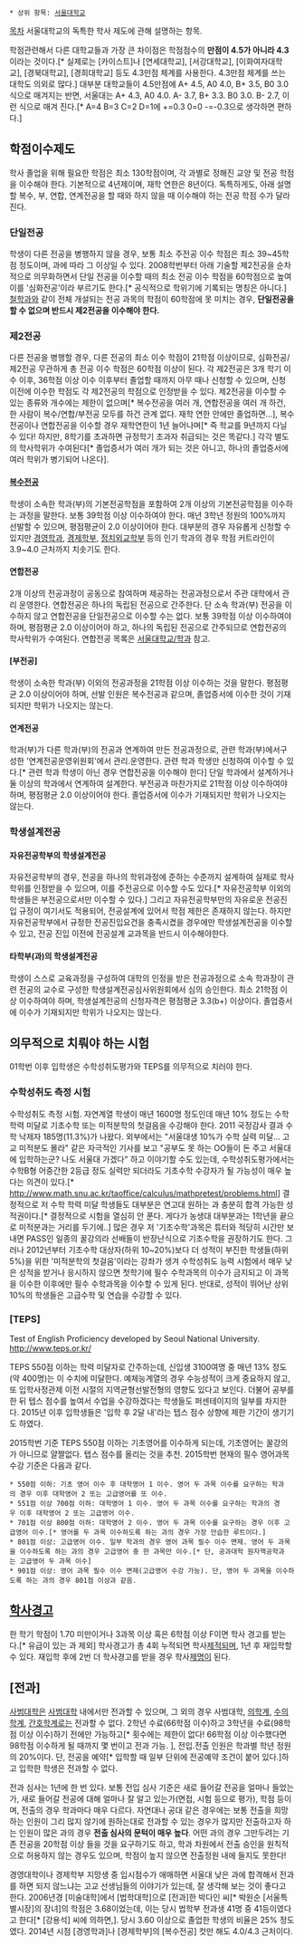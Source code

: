  * 상위 항목: [[서울대학교]]
[[목차]]
서울대학교의 독특한 학사 제도에 관해 설명하는 항목.

학점관련해서 다른 대학교들과 가장 큰 차이점은 학점점수의 '''만점이 4.5가 아니라 4.3'''이라는 것이다.[* 실제로는 [카이스트]나 [연세대학교], [서강대학교], [이화여자대학교], [경북대학교], [경희대학교] 등도 4.3만점 체계를 사용한다. 4.3만점 체계를 쓰는 대학도 의외로 많다.] 대부분 대학교들이 4.5만점에 A+ 4.5, A0 4.0, B+ 3.5, B0 3.0  식으로 매겨지는 반면, 서울대는 A+ 4.3, A0 4.0. A- 3.7, B+ 3.3. B0 3.0. B- 2.7, 이런 식으로 매겨 진다.[* A=4 B=3 C=2 D=1에 +=0.3 0=0 -=-0.3으로 생각하면 편하다.] 


== 학점이수제도 ==
학사 졸업을 위해 필요한 학점은 최소 130학점이며, 각 과별로 정해진 교양 및 전공 학점을 이수해야 한다. 기본적으로 4년제이며, 재학 연한은 8년이다. 독특하게도, 아래 설명할 복수, 부, 연합, 연계전공을 할 때와 하지 않을 때 이수해야 하는 전공 학점 수가 달라진다. 
=== 단일전공 ===
학생이 다른 전공을 병행하지 않을 경우, 보통 최소 주전공 이수 학점은 최소 39~45학점 정도이며, 과에 따라 그 이상일 수 있다. 2008학번부터 아래 기술할 제2전공을 순차적으로 의무화하면서 단일 전공을 이수할 때의 최소 전공 이수 학점을 60학점으로 높여 이를 '심화전공'이라 부르기도 한다.[* 공식적으로 학위기에 기록되는 명칭은 아니다.] [[철학과]]와 같이 전체 개설되는 전공 과목의 학점이 60학점에 못 미치는 경우, '''단일전공을 할 수 없으며 반드시 제2전공을 이수해야 한다.''' 
=== 제2전공 ===
다른 전공을 병행할 경우, 다른 전공의 최소 이수 학점이 21학점 이상이므로, 심화전공/제2전공 무관하게 총 전공 이수 학점은 60학점 이상이 된다. 각 제2전공은 3개 학기 이수 이후, 36학점 이상 이수 이후부터 졸업할 때까지 아무 때나 신청할 수 있으며, 신청 이전에 이수한 학점도 각 제2전공의 학점으로 인정받을 수 있다. 제2전공을 이수할 수 있는 종류와 개수에는 제한이 없으며[* 복수전공을 여러 개, 연합전공을 여러 개 하건,  한 사람이 복수/연합/부전공 모두를 하건 관계 없다. 재학 연한 안에만 졸업하면...], 복수전공이나 연합전공을 이수할 경우 재학연한이 1년 늘어나며[* 즉 학교를 9년까지 다닐 수 있다! 하지만, 8학기를 초과하면 규정학기 초과자 취급되는 것은 똑같다.] 각각 별도의 학사학위가 수여된다[* 졸업증서가 여러 개가 되는 것은 아니고, 하나의 졸업증서에 여러 학위가 병기되어 나온다].
==== [[복수전공]] ====
학생이 소속한 학과(부)의 기본전공학점을 포함하여 2개 이상의 기본전공학점을 이수하는 과정을 말한다. 보통 39학점 이상 이수하여야 한다. 매년 3학년 정원의 100%까지 선발할 수 있으며, 평점평균이 2.0 이상이어야 한다. 대부분의 경우 자유롭게 신청할 수 있지만 [[경영학과]], [[경제학부]], [[정치외교학부]] 등의 인기 학과의 경우 학점 커트라인이 3.9~4.0 근처까지 치솟기도 한다.  
==== 연합전공 ====
2개 이상의 전공과정이 공동으로 참여하며 제공하는 전공과정으로서 주관 대학에서 관리 운영한다. 연합전공은 하나의 독립된 전공으로 간주한다. 단 소속 학과(부) 전공을 이수하지 않고 연합전공을 단일전공으로 이수할 수는 없다. 보통 39학점 이상 이수하여야 하며, 평점평균 2.0 이상이어야 하고, 하나의 독립된 전공으로 간주되므로 연합전공의 학사학위가 수여된다. 연합전공 목록은 [[서울대학교/학과]] 참고. 
==== [부전공] ====
학생이 소속한 학과(부) 이외의 전공과정을 21학점 이상 이수하는 것을 말한다. 평점평균 2.0 이상이어야 하며, 선발 인원은 복수전공과 같으며, 졸업증서에 이수한 것이 기재되지만 학위가 나오지는 않는다. 
==== 연계전공 ====
학과(부)가 다른 학과(부)의 전공과 연계하여 만든 전공과정으로, 관련 학과(부)에서구성한 '연계전공운영위원회'에서 관리.운영한다. 관련 학과 학생만 신청하여 이수할 수 있다.[* 관련 학과 학생이 아닌 경우 연합전공을 이수해야 한다] 단일 학과에서 설계하거나 둘 이상의 학과에서 연계하여 설계한다. 부전공과 마찬가지로 21학점 이상 이수하여야 하며, 평점평균 2.0 이상이어야 한다. 졸업증서에 이수가 기재되지만 학위가 나오지는 않는다. 
=== 학생설계전공 ===
==== 자유전공학부의 학생설계전공 ====
자유전공학부의 경우, 전공을 하나의 학위과정에 준하는 수준까지 설계하여 실제로 학사 학위를 인정받을 수 있으며, 이를 주전공으로 이수할 수도 있다.[* 자유전공학부 이외의 학생들은 부전공으로서만 이수할 수 있다.] 그리고 자유전공학부만의 자유로운 전공진입 규정이 여기서도 적용되어, 전공설계에 있어서 학점 제한은 존재하지 않는다. 하지만 자유전공학부에서 규정한 전공진입요건을 충족시켰을 경우에만 학생설계전공을 이수할 수 있고, 전공 진입 이전에 전공설계 교과목을 반드시 이수해야한다.
==== 타학부(과)의 학생설계전공 ====
학생이 스스로 교육과정을 구성하여 대학의 인정을 받은 전공과정으로 소속 학과장이 관련 전공의 교수로 구성한 학생설계전공심사위원회에서 심의 승인한다. 최소 21학점 이상 이수하여야 하며, 학생설계전공의 신청자격은 평점평균 3.3(b+) 이상이다. 졸업증서에 이수가 기재되지만 학위가 나오지는 않는다.

== 의무적으로 치뤄야 하는 시험 ==
01학번 이후 입학생은 수학성취도평가와 TEPS를 의무적으로 치러야 한다.
=== 수학성취도 측정 시험 ===
수학성취도 측정 시험.
자연계열 학생이 매년 1600명 정도인데 매년 10% 정도는 수학 학력 미달로 기초수학 또는 미적분학의 첫걸음을 수강해야 한다. 2011 국정감사 결과 수학 낙제자 185명(11.3%)가 나왔다.
외부에서는 "서울대생 10%가 수학 실력 미달... 고교 미적분도 몰라" 같은 자극적인 기사를 보고 "공부도 못 하는 OO들이 돈 주고 서울대에 입학하는군? 나도 서울대 가겠다" 하고 이야기할 수도 있는데, 수학성취도평가에서는 수학B형 어중간한 2등급 정도 실력만 되더라도 기초수학 수강자가 될 가능성이 매우 높다는 의견이 있다.[* http://www.math.snu.ac.kr/taoffice/calculus/mathpretest/problems.html] 
결정적으로 저 수학 학력 미달 학생들도 대부분은 연고대 원하는 과 충분히 합격 가능한 성적권이다.[* 결정적으로 시험을 열심히 안 푼다. 게다가 농생대 대부분과는 1학년을 끝으로 미적분과는 거리를 두기에..]
많은 경우 저 '기초수학'과목은 튜터와 적당히 시간만 보내면 PASS인 일종의 꿀강의라 선배들이 반장난식으로 기초수학을 권장하기도 한다. 그러나 2012년부터 기초수학 대상자(하위 10~20%)보다 더 성적이 부진한 학생들(하위 5%)을 위한 '미적분학의 첫걸음'이라는 강좌가 생겨 수학성취도 능력 시험에서 매우 낮은 성적을 받거나 응시하지 않으면 첫학기에 필수 수학과목의 이수가 금지되고 이 과목을 이수한 이후에만 필수 수학과목을 이수할 수 있게 된다.
반대로, 성적이 뛰어난 상위 10%의 학생들은 고급수학 및 연습을 수강할 수 있다.
=== [TEPS] ===
Test of English Proficiency developed by Seoul National University.
http://www.teps.or.kr/

TEPS 550점 이하는 학력 미달자로 간주하는데, 신입생 3100여명 중 매년 13% 정도(약 400명)는 이 수치에 미달한다. 예체능계열의 경우 수능성적이 크게 중요하지 않고, 또 입학사정관제 이전 시절의 지역균형선발전형의 영향도 있다고 보인다. 더불어 공부를 한 뒤 텝스 점수를 높여서 수업을 수강하겠다는 학생들도 퍼센테이지의 일부를 차지한다. 2015년 이후 입학생들은 '입학 후 2달 내'라는 텝스 점수 상향에 제한 기간이 생기기도 하였다.

2015학번 기준 TEPS 550점 이하는 기초영어를 이수하게 되는데, 기초영어는 꿀강의가 아니므로 얄짤없다. 텝스 점수를 올리는 것을 추천. 
2015학번 현재의 필수 영어과목 수강 기준은 다음과 같다.
 * 550점 이하: 기초 영어 이수 후 대학영어 1 이수. 영어 두 과목 이수를 요구하는 학과의 경우 이후 대학영어 2 또는 고급영어를 또 이수.
 * 551점 이상 700점 이하: 대학영어 1 이수. 영어 두 과목 이수를 요구하는 학과의 경우 이후 대학영어 2 또는 고급영어 이수. 
 * 701점 이상 800점 이하: 대학영어 2 이수. 영어 두 과목 이수를 요구하는 경우 이후 고급영어 이수.[* 영어를 두 과목 이수하도록 하는 과의 경우 가장 안습한 루트이다.]
 * 801점 이상: 고급영어 이수. 일부 학과의 경우 영어 과목 필수 이수 면제. 영어 두 과목을 이수하도록 하는 과의 경우 고급영어 중 한 과목만 이수.[* 단, 공과대학 원자핵공학과는 고급영어 두 과목 이수]
 * 901점 이상: 영어 과목 필수 이수 면제(고급영어 수강 가능). 단, 영어 두 과목을 이수하도록 하는 과의 경우 801점 이상과 같음.

== [[학사경고]] ==
한 학기 학점이 1.70 미만이거나 3과목 이상 혹은 6학점 이상 F이면 학사 경고를 받는다.[* 유급이 있는 과 제외] 학사경고가 총 4회 누적되면 학사[[제적]]되며, 1년 후 재입학할 수 있다. 재입학 후에 2번 더 학사경고를 받을 경우 학사[[제명]]이 된다.

== [전과] ==
[[사범대학]]은 [[사범대학]] 내에서만 전과할 수 있으며, 그 외의 경우 사범대학, [[의학]]계, [[수의학]]계, [[간호학]]계로는 전과할 수 없다. 2학년 수료(66학점 이수)하고 3학년을 수료(98학점 이상 이수)하기 전에만 가능하고[* 횟수에는 제한이 없다! 66학점 이상 이수했다면 98학점 이수하게 될 때까지 몇 번이고 전과 가능. ], 전입.전출 인원은 학과별 학년 정원의 20%이다. 단, 전공을 예약[* 입학할 때 일부 단위에 전공예약 조건이 붙어 있다.]하고 입학한 학생은 전과할 수 없다.

전과 심사는 1년에 한 번 있다. 보통 전입 심사 기준은 새로 들어갈 전공을 얼마나 들었는가, 새로 들어갈 전공에 대해 얼마나 잘 알고 있는가(면접, 시험 등으로 평가), 학점 등이며, 전출의 경우 학과마다 매우 다르다. 자연대나 공대 같은 경우에는 보통 전출을 희망하는 인원이 그리 많지 않기에 원하는대로 전과할 수 있는 경우가 많지만 전출하고자 하는 인원이 많은 과의 경우 '''전출 심사의 문턱이 매우 높다'''. 어떤 과의 경우 그만두려는 기존 전공을 20학점 이상 들을 것을 요구하기도 하고, 학과 차원에서 전출 승인을 원칙적으로 허용하지 않는 경우도 있으며, 학점이 높지 않으면 전출정원 내에 들지도 못한다!  

경영대학이나 경제학부 지망생 중 입시점수가 애매하면 서울대 낮은 과에 합격해서 전과를 하면 되지 않느냐는 고교 선생님들의 이야기가 있는데, 잘 생각해 보는 것이 좋다고 한다.
2006년경 [미술대학]에서 [법학대학]으로 [전과]한 박다인 씨[* 박원순 [서울특별시장]의 장녀]의 학점은 3.68이었는데, 이는 당시 법학부 전과생 41명 중 41등이였다고 한다[* [강용석] 씨에 의하면,]. 당시 3.60 이상으로 졸업한 학생의 비율은 25% 정도였다. 
2014년 시점 [경영학과]나 [경제학부]의 [복수전공] 컷만 해도 4.0/4.3 근처이다.
